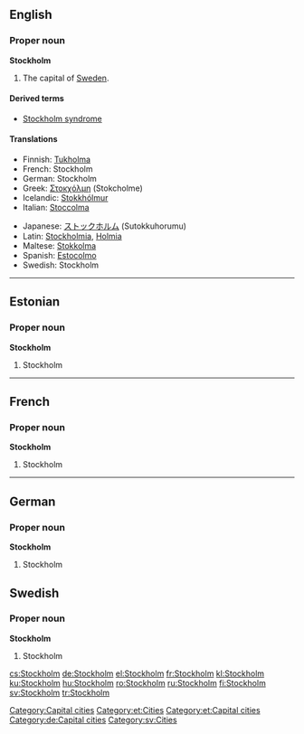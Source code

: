 {{wikipedia}}
==English==

===Proper noun===
'''Stockholm'''
#The capital of [[Sweden]].

====Derived terms====
*[[Stockholm syndrome]]

====Translations====
{{top}}
*Finnish: [[Tukholma]]
*French: Stockholm
*German: Stockholm
*Greek: [[Στοκχόλμη]] (Stokcholme)
*Icelandic: [[Stokkhólmur]] {{m}}
*Italian: [[Stoccolma]] {{f}}
{{mid}}
*Japanese: [[ストックホルム]] (Sutokkuhorumu)
*Latin: [[Stockholmia]], [[Holmia]]
*Maltese: [[Stokkolma]]
*Spanish: [[Estocolmo]]
*Swedish: Stockholm
{{bottom}}

[[Category:Capital cities]]

----

==Estonian==
===Proper noun===
'''Stockholm'''

# Stockholm

[[Category:et:Cities]]
[[Category:et:Capital cities]]

----

==French==

===Proper noun===
'''Stockholm'''
#Stockholm

----

==German==
===Proper noun===
'''Stockholm'''
# Stockholm

[[Category:de:Capital cities]]

==Swedish==

===Proper noun===
'''Stockholm'''
#Stockholm

[[Category:sv:Cities]]

[[cs:Stockholm]]
[[de:Stockholm]]
[[el:Stockholm]]
[[fr:Stockholm]]
[[kl:Stockholm]]
[[ku:Stockholm]]
[[hu:Stockholm]]
[[ro:Stockholm]]
[[ru:Stockholm]]
[[fi:Stockholm]]
[[sv:Stockholm]]
[[tr:Stockholm]]